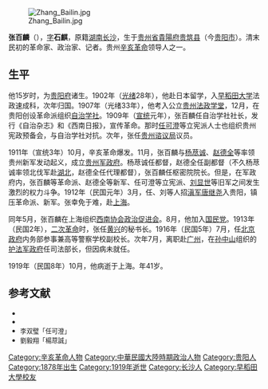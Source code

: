 [[File:Zhang_Bailin.jpg|thumb]]

'''张百麟'''（{{bd|1878年||1919年|10月|}}），[[表字|字]]'''石麒'''，原籍[[湖南省|湖南]][[长沙市|长沙]]，生于[[贵州省|贵州省]][[貴陽府|貴陽府]][[贵筑县|贵筑县]]（今[[贵阳市|贵阳市]]）。清末民初的革命家、政治家、记者。贵州[[辛亥革命|辛亥革命]]领导人之一。

== 生平 ==
他15岁时，为[[贵阳府|贵阳府]]诸生。1902年（[[光绪|光绪]]28年），他赴日本留学，入[[早稻田大学|早稻田大学]]法政速成科，次年归国。1907年（光绪33年），他考入公立[[贵州法政学堂|贵州法政学堂]]，12月，在贵阳创设革命派组织[[自治学社|自治学社]]。1909年（[[宣统|宣统]]元年），张百麟任自治学社社长，发行《自治杂志》和《西南日报》，宣传革命。那时[[任可澄|任可澄]]等立宪派人士也组织贵州宪政预备会，与自治学社对抗。次年，张任[[贵州谘议局|贵州谘议局]]议员。

1911年（宣统3年）10月，辛亥革命爆发。11月，张百麟与[[杨荩诚|杨荩诚]]、[[赵德全_(1883年)|赵德全]]等率领贵州新军发动起义，成立[[贵州军政府|贵州军政府]]。杨荩诚任都督，赵德全任副都督（不久杨荩诚率领北伐军赴[[湖北省|湖北]]，赵德全任代理都督），张百麟任枢密院院长。但是，在军政府内，张百麟等革命派、赵德全等新军、任可澄等立宪派、[[刘显世|刘显世]]等旧军之间发生激烈的权力斗争。1912年（民国元年）3月，任、刘等人招[[滇系军阀|滇军]][[唐继尧|唐继尧]]入贵阳，镇压革命派、新军。张幸免于难，赴[[上海市|上海]]。

同年5月，张百麟在上海组织[[西南协会政治促进会|西南协会政治促进会]]。8月，他加入[[國民黨_(1912年-1913年)|国民党]]。1913年（民国2年），[[二次革命|二次革命]]时，张任[[黄兴|黄兴]]的秘书长。1916年（民国5年）7月，任[[中华民国北京政府|北京政府]]内务部参事兼高等警察学校副校长。次年7月，离职赴[[广州市|广州]]，在[[孙中山|孙中山]]组织的[[护法运动|护法军政府]]任司法部长，但因病未就任。

1919年（民国8年）10月，他病逝于上海。年41岁。

== 参考文献 ==
* <span style="font-size:90%;">{{Cite book<!--|和書-->|author = 徐友春主編|title = 民国人物大辞典 増訂版|year = 2007|publisher = 河北人民出版社|isbn = 978-7-202-03014-1}}</span>
* <span style="font-size:90%;">{{Cite book<!--|和書-->|author = 劉寿林等編|title = 民国職官年表|year = 1995|publisher = [[中華書局|中華書局]]|isbn = 7-101-01320-1}}</span>
* <span style="font-size:90%;">李双璧「任可澄」{{Cite book<!--|和書-->|author = [[中国社会科学院|中国社会科学院]]近代史研究所|title = 民国人物传 第7卷|year = 1993|publisher = 中華書局|isbn = 7-101-01052-0}}</span>
* <span style="font-size:90%;">劉毅翔「楊荩誠」{{Cite book<!--|和書-->|author = 中国社会科学院近代史研究所|title = 民国人物传 第8卷|year = 1996|publisher = 中華書局|isbn = 7-101-01328-7}}</span>


{{DEFAULTSORT:Zhang张}}
[[Category:辛亥革命人物|Category:辛亥革命人物]]
[[Category:中華民國大陸時期政治人物|Category:中華民國大陸時期政治人物]]
[[Category:贵阳人|Category:贵阳人]]
[[Category:1878年出生|Category:1878年出生]]
[[Category:1919年逝世|Category:1919年逝世]]
[[Category:长沙人|Category:长沙人]]
[[Category:早稻田大學校友|Category:早稻田大學校友]]